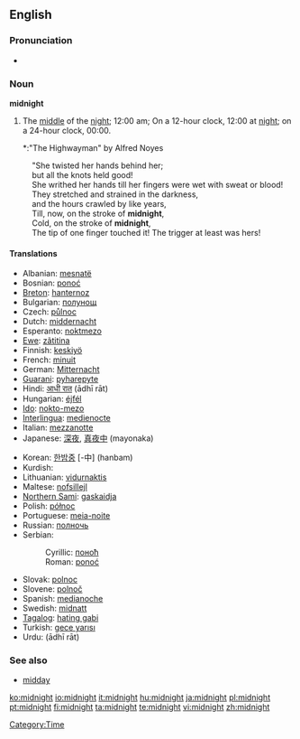 ==English==
{{wikipedia}}

===Pronunciation===
*{{audio|en-us-midnight.ogg|Audio (US)}}

===Noun===
'''midnight'''

# The [[middle]] of the [[night]]; 12:00 am; On a 12-hour clock, 12:00 at [[night]]; on a 24-hour clock, 00:00.
#*:"The Highwayman" by Alfred Noyes
:"She twisted her hands behind her;
:but all the knots held good!
:She writhed her hands till her fingers were wet with sweat or blood!
:They stretched and strained in the darkness,
:and the hours crawled by like years,
:Till, now, on the stroke of '''midnight''',
:Cold, on the stroke of '''midnight''',
:The tip of one finger touched it! The trigger at least was hers!

====Translations====
{{top}}
*Albanian: [[mesnatë]] {{g|Albanian}}
*Bosnian: [[ponoć]] {{f}}
*[[Breton]]: [[hanternoz]] {{m}}
*Bulgarian: [[полунощ]] {{f}}
*Czech: [[půlnoc]] {{f}}
*Dutch: [[middernacht]] {{m}}
*Esperanto: [[noktmezo]]
*[[Ewe]]: [[zãtitina]]
*Finnish: [[keskiyö]]
*French: [[minuit]] {{f}}
*German: [[Mitternacht]] {{f}}
*[[Guarani]]: [[pyharepyte]]
*Hindi: [[आधी रात]] (ādhī rāt) {{f}}
*Hungarian: [[éjfél]]
*[[Ido]]: [[nokto-mezo]]
*[[Interlingua]]: [[medienocte]]
*Italian: [[mezzanotte]] {{f}}
*Japanese: [[深夜]], [[真夜中]] (mayonaka)
{{mid}}
*Korean: [[한밤중]] [-中] (hanbam)
*Kurdish: {{KUchar|[[نیوه‌شه‌و]]}}
*Lithuanian: [[vidurnaktis]] {{m}}
*Maltese: [[nofsillejl]]
*[[Northern Sami]]: [[gaskaidja]]
*Polish: [[północ]] {{f}}
*Portuguese: [[meia-noite]] {{f}}
*Russian: [[полночь]]
*Serbian:
*:Cyrillic: [[поноћ#Serbian|поноћ]] {{f}}
*:Roman: [[ponoć#Serbian|ponoć]] {{f}}
*Slovak: [[polnoc]] {{f}}
*Slovene: [[polnoč]] {{f}}
*Spanish: [[medianoche]] {{f}}
*Swedish: [[midnatt]]
*[[Tagalog]]: [[hating gabi]]
*Turkish: [[gece yarısı]]
*Urdu: {{URchar|[[ادھی رات|آدھی رات]]}} (ādhī rāt) {{f}}
{{bottom}}

===See also===
*[[midday]]

[[Category:Time]]

[[ko:midnight]]
[[io:midnight]]
[[it:midnight]]
[[hu:midnight]]
[[ja:midnight]]
[[pl:midnight]]
[[pt:midnight]]
[[fi:midnight]]
[[ta:midnight]]
[[te:midnight]]
[[vi:midnight]]
[[zh:midnight]]